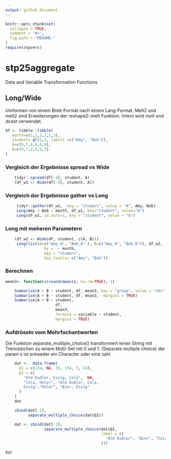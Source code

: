 ```yaml
---
output: github_document
---
```


<!-- README.md is generated from README.Rmd. Please edit that file -->

```r
knitr::opts_chunk$set(
  collapse = TRUE,
  comment = "#>",
  fig.path = "README-"
)
require(stpvers)
```
# stp25aggregate

Data and Variable Transformation Functions 


Long/Wide
---------

Umformen von einem Breit-Format nach einem Lang-Format. Melt2 und melt2
sind Erweiterungen der reshape2::melt Funktion. Intern wird *melt* und
*dcast* verwendet.
```r
df <- tibble::tibble(
   month=c(1,2,3,1,2,3),
   student= gl(2,3, labels =c("Amy", "Bob")),
   A=c(9,7,6,8,6,9),
   B=c(6,7,8,5,6,7)
)

```
 

### Vergleich der Ergebnisse spread vs Wide

```r
    tidyr::spread(df[-4], student, A)
    (df_w1 <- Wide(df[-4], student, A))
```





### Vergleich der Ergebnisse gather vs Long

```r
     tidyr::gather(df_w1,  key = "student", value = "A", Amy, Bob)
     Long(Amy + Bob ~ month, df_w1, key="student", value="A")
     Long(df_w1, id.vars=1, key = "student", value = "A") 
```
     

 

### Long mit meheren Parametern

```r
    (df_w2 <- Wide(df, student, c(A, B)))
     Long(list(A=c("Amy_A", "Bob_A" ), B=c("Amy_B", "Bob_B")), df_w2,
                 by =  ~ month,
                 key = "student",
                 key.levels= c("Amy", "Bob"))


```



### Berechnen

```r
mean3<- function(x)round(mean(x, na.rm=TRUE), 1)

    Summarise(A + B ~ student, df, mean3, key = "group", value = "cbc")
    Summarise(A + B ~ student, df, mean3,  margins = TRUE)
    Summarise(A + B ~ student,
                      df,
                      mean3,
                      formula = variable ~ student,
                      margins = TRUE)
```



### Aufdröseln vom Mehrfachantworten

Die Funktion separate_multiple_choice() transformiert einen String mit
Trennzeichen zu einem Multi-Set mit 0 und 1. (Separate multiple choice)
der param x ist entweder ein Character oder eine zahl
```r
    dat <-  data.frame(
      Q1 = c(134, NA, 35, 134, 5, 24),
      Q2 = c(
        "Alm Dudler, Essig, Cola",  NA, 
        "Cola, Holer", "Alm Dudler, Cola, 
        Essig","Holer", "Bier, Essig"
      )
    )
    dat
```


```r

    cbind(dat[-1],
          separate_multiple_choice(dat$Q2))
```




```r
    dat <- cbind(dat[-2],
                 separate_multiple_choice(dat$Q1,
                                          label = c(
                                            "Alm Dudler", "Bier", "Cola", "Essig", "Holer"
                                          )))

dat
```


 
 
